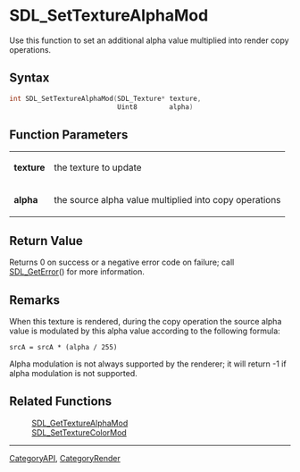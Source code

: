 
= SDL_SetTextureAlphaMod =
Use this function to set an additional alpha value multiplied into render copy operations.


== Syntax ==
<syntaxhighlight lang='c++'>
int SDL_SetTextureAlphaMod(SDL_Texture* texture,
                           Uint8        alpha)
</syntaxhighlight>

== Function Parameters ==
{|
|'''texture'''
|the texture to update
|-
|'''alpha'''
|the source alpha value multiplied into copy operations
|}

== Return Value ==
Returns 0 on success or a negative error code on failure; call [[SDL_GetError]]() for more information.

== Remarks ==
When this texture is rendered, during the copy operation the source alpha value is modulated by this alpha value according to the following formula:
 <code>srcA = srcA * (alpha / 255)</code>

Alpha modulation is not always supported by the renderer; it will return -1 if alpha modulation is not supported.


== Related Functions ==
:[[SDL_GetTextureAlphaMod]]
:[[SDL_SetTextureColorMod]]

----
[[CategoryAPI]], [[CategoryRender]]
